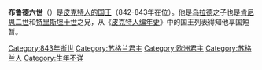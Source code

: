 {{expand|time=2015-02-19T03:49:03+00:00}}
{{unreferenced|time=2015-02-19T03:49:03+00:00}}
{{Infobox monarch
| name            =布鲁德六世
| title           =[[皮克特人国王列表|皮克特人的国王]]
| reign           =842年-843年
| predecessor     =[[乌拉德|乌拉德]]
| successor       =[[基尼思二世|肯尼思二世]]
| father          =[[乌拉德|乌拉德]]
|}}

'''布鲁德六世'''（{{lang-gd|Bridei VI}}）是[[皮克特人国王列表|皮克特人的国王]]（842-843年在位）。他是[[乌拉德|乌拉德]]之子也是[[基尼思二世|肯尼思二世]]和[[特里斯坦十世|特里斯坦十世]]之兄，从《[[皮克特人编年史|皮克特人编年史]]》中的国王列表得知他享国短暂。 

{{S-start}}
{{s-reg}}
{{s-bef|before=[[乌拉德|乌拉德]]}}
{{s-ttl|title=[[皮克特人国王列表|皮克特人的国王]]|years=842年-843年}}
{{s-aft|after=[[基尼思二世|肯尼思二世]]}}
{{end}}
{{苏格兰君主}}

{{DEFAULTSORT:Bridei 06 Of The Picts}}
[[Category:843年逝世|Category:843年逝世]]
[[Category:苏格兰君主|Category:苏格兰君主]]
[[Category:欧洲君主|Category:欧洲君主]]
[[Category:苏格兰人|Category:苏格兰人]]
[[Category:生年不详|Category:生年不详]]